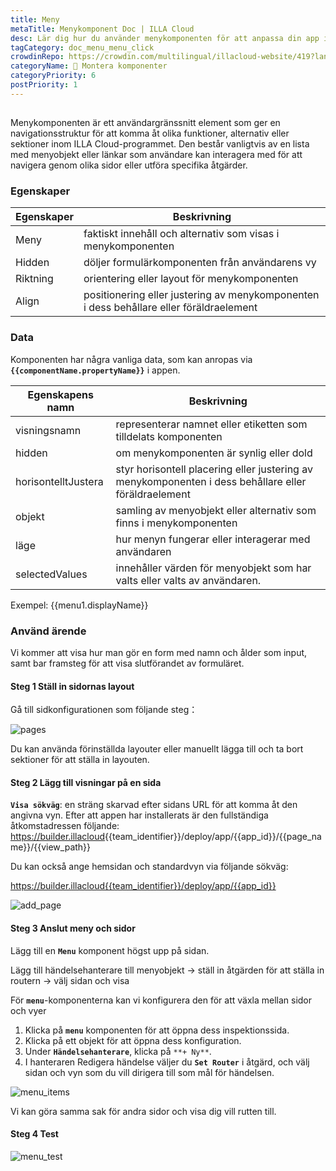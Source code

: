 ```yaml
---
title: Meny
metaTitle: Menykomponent Doc | ILLA Cloud
desc: Lär dig hur du använder menykomponenten för att anpassa din app i ILLA Cloud.
tagCategory: doc_menu_menu_click
crowdinRepo: https://crowdin.com/multilingual/illacloud-website/419?languages=sv&filter=basic&value=0
categoryName: 🧬 Montera komponenter
categoryPriority: 6
postPriority: 1
---
```


## <h2 hidden>Vad är menyn?</h2>

Menykomponenten är ett användargränssnitt element som ger en navigationsstruktur för att komma åt olika funktioner, alternativ eller sektioner inom ILLA Cloud-programmet. Den består vanligtvis av en lista med menyobjekt eller länkar som användare kan interagera med för att navigera genom olika sidor eller utföra specifika åtgärder.

### Egenskaper

| Egenskaper | Beskrivning                                                                                |
| ---------- | ------------------------------------------------------------------------------------------ |
| Meny       | faktiskt innehåll och alternativ som visas i menykomponenten                               |
| Hidden     | döljer formulärkomponenten från användarens vy                                             |
| Riktning   | orientering eller layout för menykomponenten                                               |
| Align      | positionering eller justering av menykomponenten i dess behållare eller föräldraelement    |

### Data

Komponenten har några vanliga data, som kan anropas via **`{{componentName.propertyName}}`** i appen.

| Egenskapens namn    | Beskrivning                                                                                                            |
| ------------------- | ---------------------------------------------------------------------------------------------------------------------- |
| visningsnamn        | representerar namnet eller etiketten som tilldelats komponenten                                                        |
| hidden              | om menykomponenten är synlig eller dold                                                                                |
| horisontelltJustera | styr horisontell placering eller justering av menykomponenten i dess behållare eller föräldraelement                   |
| objekt              | samling av menyobjekt eller alternativ som finns i menykomponenten                                                     |
| läge                | hur menyn fungerar eller interagerar med användaren                                                                    |
| selectedValues      | innehåller värden för menyobjekt som har valts eller valts av användaren.                                              |

Exempel: {{menu1.displayName}}

### Använd ärende

Vi kommer att visa hur man gör en form med namn och ålder som input, samt bar framsteg för att visa slutförandet av formuläret.

#### Steg 1 Ställ in sidornas layout

Gå till sidkonfigurationen som följande steg：

![pages](https://cdn.illacloud.com/official-website/img/docs/pages.png)

Du kan använda förinställda layouter eller manuellt lägga till och ta bort sektioner för att ställa in layouten.

#### Steg 2 Lägg till visningar på en sida

**`Visa sökväg`**: en sträng skarvad efter sidans URL för att komma åt den angivna vyn. Efter att appen har installerats är den fullständiga åtkomstadressen följande: https://builder.illacloud<unk>{{team_identifier}}/deploy/app/{{app_id}}/{{page_name}}/{{view_path}}

Du kan också ange hemsidan och standardvyn via följande sökväg:

https://builder.illacloud{{team_identifier}}/deploy/app/{{app_id}}

![add_page](https://cdn.illacloud.com/official-website/img/docs/add_page.png)

#### Steg 3 Anslut meny och sidor

Lägg till en **`Menu`** komponent högst upp på sidan.

Lägg till händelsehanterare till menyobjekt → ställ in åtgärden för att ställa in routern → välj sidan och visa

För **`menu`**-komponenterna kan vi konfigurera den för att växla mellan sidor och vyer

1.  Klicka på **`menu`** komponenten för att öppna dess inspektionssida.
2.  Klicka på ett objekt för att öppna dess konfiguration.
3.  Under **`Händelsehanterare`**, klicka på `**+ Ny**`.
4.  I hanteraren Redigera händelse väljer du **`Set Router`** i åtgärd, och välj sidan och vyn som du vill dirigera till som mål för händelsen.

![menu_items](https://cdn.illacloud.com/official-website/img/docs/menu_items.jpg)

Vi kan göra samma sak för andra sidor och visa dig vill rutten till.

#### Steg 4 Test

![menu_test](https://cdn.illacloud.com/official-website/img/docs/menu_test.gif)
